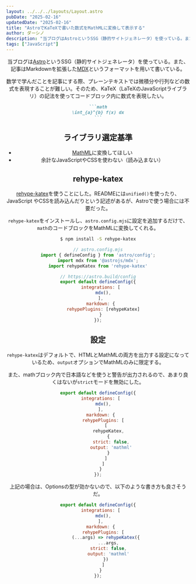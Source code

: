 ```yaml
---
layout: ../../../layouts/Layout.astro
pubDate: "2025-02-16"
updatedDate: "2025-02-16"
title: "AstroでKaTeXで書いた数式をMathMLに変換して表示する"
author: ダーシノ
description: "当ブログはAstroというSSG（静的サイトジェネレータ）を使っている。また、記事はMarkdownを拡張したMDXというフォーマットを用いて書いている。数学で学んだことを記事にする際、プレーンテキストでは微積分や行列などの数式を表現することが難しい。そのため、KaTeX（LaTeXのJavaScriptライブラリ）の記法を使ってコードブロック内に数式を表現したい。"
tags: ["JavaScript"]
---
```



<Header {...frontmatter} />

当ブログは[Astro](https://astro.build/)というSSG（静的サイトジェネレータ）を使っている。また、記事はMarkdownを拡張した[MDX](https://mdxjs.com/)というフォーマットを用いて書いている。

数学で学んだことを記事にする際、プレーンテキストでは微積分や行列などの数式を表現することが難しい。そのため、KaTeX（LaTeXのJavaScriptライブラリ）の記法を使ってコードブロック内に数式を表現したい。

````md
```math
\int_{a}^{b} f(x) dx
```
````

## ライブラリ選定基準

- [MathML](https://developer.mozilla.org/en-US/docs/Web/MathML)に変換してほしい
- 余計なJavaScriptやCSSを使わない（読み込まない）

## rehype-katex

[rehype-katex](https://github.com/remarkjs/remark-math/tree/main/packages/rehype-katex)を使うことにした。READMEには`unified()`を使ったり、JavaScript
やCSSを読み込んだりという記述があるが、Astroで使う場合には不要だった。

`rehype-katex`をインストールし、`astro.config.mjs`に設定を追加するだけで、`math`のコードブロックをMathMLに変換してくれる。
```sh
$ npm install -S rehype-katex
```

```js
// astro.config.mjs
import { defineConfig } from 'astro/config';
import mdx from '@astrojs/mdx';
import rehypeKatex from 'rehype-katex'

// https://astro.build/config
export default defineConfig({
  integrations: [
    mdx(),
  ],
  markdown: {
    rehypePlugins: [rehypeKatex]
  }
});
```

## 設定

`rehype-katex`はデフォルトで、HTMLとMathMLの両方を出力する設定になっているため、`output`オプションでMathMLのみに限定する。

また、mathブロック内で日本語などを使うと警告が出力されるので、あまり良くはないが`strict`モードを無効にした。

```js
export default defineConfig({
  integrations: [
    mdx(),
  ],
  markdown: {
    rehypePlugins: [
      [
        rehypeKatex,
        {
          strict: false,
          output: 'mathml'
        }
      ]
    ]
  }
});
```

上記の場合は、Optionsの型が効かないので、以下のような書き方も良さそうだ。

```js
export default defineConfig({
  integrations: [
    mdx(),
  ],
  markdown: {
    rehypePlugins: [
      (...args) => rehypeKatex({
        ...args,
        strict: false,
        output: 'mathml'
      })
    ]
  }
});
```
